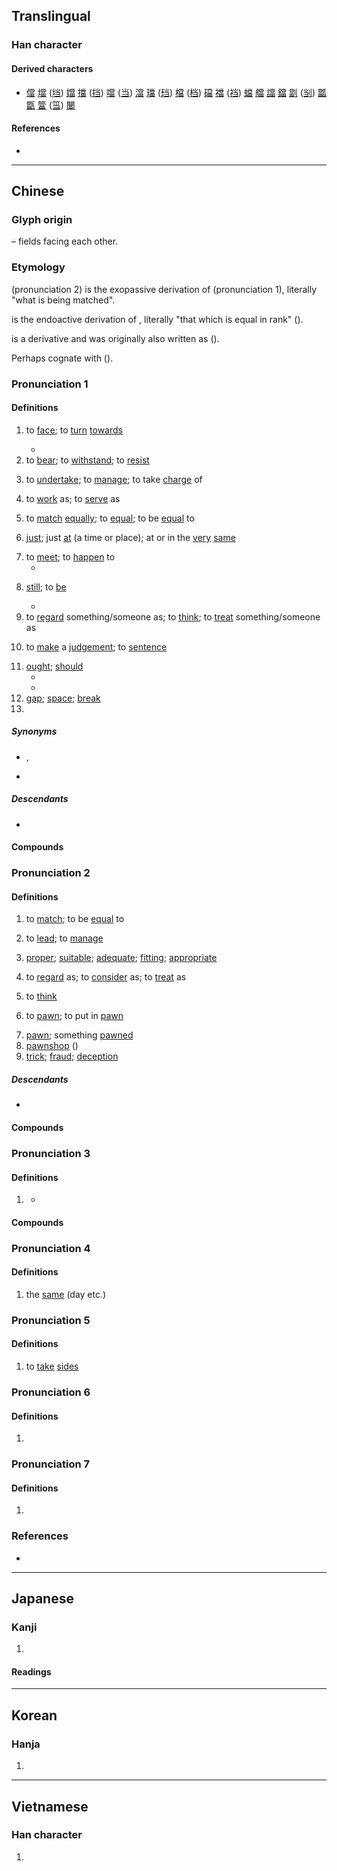 {{also|当}}
{{character info}}
==Translingual==
{{ja-forms|[[当]]|[[当]]|當}}

===Han character===
{{Han char|rn=102|rad=田|as=08|sn=13|four=90606|canj=FBRW|ids=⿱𫩠田}}

====Derived characters====
* [[儅]] [[壋]] ([[垱]]) [[㜭]] [[擋]] ([[挡]]) [[噹]] ([[当]]) [[澢]] [[璫]] ([[珰]]) [[檔]] ([[档]]) [[礑]] [[襠]] ([[裆]]) [[蟷]] [[艡]] [[譡]] [[鐺]] [[劏]] ([[㓥]]) [[㼕]] [[㽆]] [[簹]] ([[筜]]) [[闣]]

====References====
* {{Han ref|kx=0764.180|dkj=21890|dj=1175.090|hdz=42546.060|uh=7576}}

----

==Chinese==
{{zh-forms|s=当}}

===Glyph origin===
{{Han etyl}}
{{Han compound|尚|田|c1=p|c2=s|t2=field|ls=psc}} – fields facing each other.

===Etymology===
{{och-l|當|id=2|right; suitable; ought to}} (pronunciation 2) is the exopassive derivation of {{och-l|當|id=1|to have the value of; to be equal of; to face; vis-à-vis}} (pronunciation 1), literally "what is being matched".

{{och-l|黨|id=1|class; party}} is the endoactive derivation of {{och-l|當|id=1|to be equal of}}, literally "that which is equal in rank" ({{zh-ref|Schuessler, 2007}}).

{{och-l|擋|to block; to obstruct}} is a derivative and was originally also written as {{lang|zh|當}} ({{zh-ref|Wang, 1982}}).

Perhaps cognate with {{cog|bo|དང||(together) with; and}} ({{zh-ref|Schuessler, 2007}}).

===Pronunciation 1===
{{zh-pron
|m=dāng
|m-s=dang1
|dg=дон1
|c=dong1
|c-t=
|g=dong1
|h=pfs=tông;gd=dong1
|j=don1
|mb=dó̤ng
|md=dŏng
|mn=tng/tw,xm:tang/qz,xm,zz:taⁿ/tong
|mn_note=tng/tang/taⁿ - vernacular; tong - literary
|mn-t=deng1
|w=1taan
|x=dan1
|dial=1
|mc=1
|oc=1,1
|ma=y
|cat=v,adv,pron,con,n,pn
}}

====Definitions====
{{zh-hanzi}}

# to [[face]]; to [[turn]] [[towards]]
#: {{zh-x|當面|face-to-face}}
#: {{zh-x|當 著[着]{zhe} 眾人 的 面 訓斥 孩子{zi}|to scold one's child in front of everyone}}
#* {{zh-x|當 窗 理 雲鬢，對 鏡 帖 花黃。||ref={{lang|zh|[[s:zh:木蘭詩|木蘭詩]]}} (''Ballad of Mulan'')|CL}}
# to [[bear]]; to [[withstand]]; to [[resist]]
#: {{zh-x|不敢.當|I really don't deserve this.}}
#: {{zh-x|當之無愧|to merit the reward; to be deserving}}
# to [[undertake]]; to [[manage]]; to take [[charge]] of
#: {{zh-x|當權|to hold power}}
# to [[work]] as; to [[serve]] as
#: {{zh-x|讓 我 來 當 你 的 助手 吧。|Let me be your assistant.}} 
# to [[match]] [[equally]]; to [[equal]]; to be [[equal]] to
#: {{zh-x|門當戶對|to be well-matched in terms of socio-economic status (for purposes of marriage)}}
# [[just]]; just [[at]] (a time or place); at or in the [[very]] [[same]]
#: {{zh-x|當天|that day}}
#: {{zh-x|當場|on the spot}}
#: {{zh-x|當 我 五 歲 時，我 的 母親 突然 得病 身亡。|When I was five, my mother suddenly fell ill and died.}}
# to [[meet]]; to [[happen]] to
#* {{zh-x|《^易》 之 興 也，其 當 ^殷 之 末世，周 之 盛德 邪{yé}？當 ^文王 與 紂 之 事 邪{yé}？|Was it not in the last age of Yin, when the virtue of Gou had reached its highest point, and during the troubles between king Wen and (the tyrant) Gou, that the (study of the Yi) began to flourish?|ref=Yijing}}
# {{lb|zh|literary}} [[still]]; to [[be]]
#* {{zh-x|雲-長 提 ^華 ^雄 之 頭，擲 於 地上，其 酒 當 溫。|[[w:Guan Yu|Yunchang]]'s wine was '''still''' warm when he threw [[w:Hua Xiong|Hua Xiong]]'s head on the ground.|ref=''c.'' '''1330 - 1400:''' [[w:Luo Guanzhong|Luo Guanzhong]], ''[[s:Romance of the Three Kingdoms/Chapter 5#23|Romance of the Three Kingdoms/Chapter 5]]''}}
# to [[regard]] something/someone as; to [[think]]; to [[treat]] something/someone as
# {{lb|zh|literary}} to [[make]] a [[judgement]]; to [[sentence]]
# [[ought]]; [[should]]
#* {{zh-x|於 諸侯 之 約，大王 當 王{wàng} ^關中，^關中 民 咸 知 之。|By the covenant made with vassals, you should be the king in Guanzhong; '''all''' people of Guanzhong knew this.|ref=Shiji}}
#* {{zh-x|言 亂 極 當 治{chí}，天 必 將 使 夫子 得位 設教，不久 失 位 也。||ref=Zhuzi Yulei}}
# [[gap]]; [[space]]; [[break]]
# {{surname|zh}}

=====Synonyms=====
* {{sense|still}} {{zh-l|尚}}, {{zh-l|還}}
* {{sense|ought to}}
{{zh-syn-saurus|應當}}

=====Descendants=====
* {{desc|bor=1|vi|đang|t=''present tense marker''}}

====Compounds====
{{zh-der|充當|兩當一|囊溫郎當|另當別論|一大郎當|一力承當|不值當|不當家|徒步當車|冒鏑當鋒|十郎八當|只當|想當然耳|不可當|匡當|不敢當|吉丁當|以一當十|何以克當|亞當|愧不敢當|定當|想當然|惡運當頭|悔不當初|快快當當|伴當|怒臂當車|安步當車|又當別論|不當道|利字當頭|一以當十|勢不可當|一馬當先|不當官|不當耍處|巧當兒|對酒當歌|寧當玉碎|克當量|不當不正|丁丁當當|奮勇當先|何當|一了百當|不當人|大敵當前|向當|不當人子|問當|噶當派|名不當實|吊兒郎當|合當有事|合當|便當|最高當局|吾當|化學當量|勾當|不當不對|列當|當時|當選|理當|當面|敢做敢當|敢作敢當|當頭棒喝|故當|當夜|當中|當家花旦|武當派|當頭陣|當選無效|當事者|禁當|當敵|當者披靡|當軸|當堵|應當|當行家|當月|當日|當世才度|當該|當場出彩|當元|當眾|戶對門當|當來|當家和尚|當班|當地|當眼處|應時當令|當面唾罵|獨當|正當:zhèngdāng|當花|敢當|當待|當頭人|當世儒宗|當局|有勾當|當今無輩|當差|當然|當直巡邏|沒擔當|獨當一面|當勞之急|當塗|猥當大任|當意|當事人|當夕|當爐|相當|武當山|當代|萬夫莫當|承當不起|當牢節級|本當|當斷不斷|當合|旗鼓相當|瓦當文|當家小生|石敢當|當役|當心|知名當世|當官追究|當此|文君當壚|滿滿當當|當前|當案|當手|當村|百當|當頭一棒|支當|本色當行|烈日當空|當院|當風秉燭|當頭炮|當面錯過|當面對質|當關|當間|當門抵戶|當門對戶|當道|當巡|當路子|當路|當賭|當街|當行出色|當行|當艄順|當艄拿舵|當罏紅袖|當罏|當眼|當直的|當直|當盧|當當丁丁|當番|當災|當歸|當權|當機立斷|當槽|當朝|當曲河|當晚|當時得令|當是|當攔|當撐|當廚|當差的|當局者迷|當家立事|當家的|當家人|當家|當官|當場出醜|當場|當堂|當國|當啷|當句對|當原|當即|當午|當兵|當兒|當先|當值|當便|當今|當仁不讓|當事|當世|當不起|當不得|當下|敢勇當先|用一當十|才當曹斗|獨步當時|瓦當|當務之急|當世無敵|理所當然|理固當然|當令|當壚|當室|萬夫不當|打當|當門戶|排當|當著不著|當坊土地|當年|當場獻醜|當政|當初|承當|當空|窮當益堅|當場隻手|每當|當口|爾當|正當中|百不當一|當之無愧|當不過|擔當不過|當門牙齒|白當|沽酒當爐|當緊|當朝宰相|擔當不起|擔當|挖耳當招|那當兒|身當其境|立當|賞不當功|豺狼當路|自當|首當其衝|罰不當罪|臥狼當道|藝壓當行|老婆當軍|豺狼當道|雜當|這當兒|難當重任|紅日當午|計白當黑|麥當勞|鴻運當頭|老羆當道|臭不可當|莫當|罪當萬死|覆車當戒|難當|覷當|該當何罪|身做身當|賞罰不當|門當戶對|鐵索郎當|銜缺相當|郎當|這個當兒|老熊當道|身當矢石|豺狼當塗|該當|耕當問奴|老當益壯|丁當|當陽|喜當爹}}

===Pronunciation 2===
{{zh-pron
|m=dàng
|c=dong3
|h=pfs=tong
|md=dáung
|mn=tǹg/tw:tàng/tòng
|mn_note=tǹg/tàng - vernacular; tòng - literary
|mn-t=deng3/dang3
|mn-t_note=deng3 - vernacular; dang3 - literary
|w=2taan
|dial=2
|mc=2
|oc=2,2
|cat=v,a,n
}}

====Definitions====
{{zh-hanzi}}

# to [[match]]; to be [[equal]] to
# {{lb|zh|obsolete}} to [[lead]]; to [[manage]]
# [[proper]]; [[suitable]]; [[adequate]]; [[fitting]]; [[appropriate]]
#: {{zh-x|恰當|appropriate}}
# to [[regard]] as; to [[consider]] as; to [[treat]] as
#: {{zh-x|把 寵物 當{dàng} 自己 的 孩子 養|}}
# to [[think]]
#: {{zh-x|你 真 當{dàng} 我 不 知道 麼？|You really think I don't know?}}
# to [[pawn]]; to put in [[pawn]]
#: {{zh-x|當{dàng} 了 手錶|to have pawned a watch}}
# [[pawn]]; something [[pawn]]ed
# [[pawnshop]] ({{n-g|often used in names of pawnshops}})
# [[trick]]; [[fraud]]; [[deception]]
#: {{zh-x|上當|to be taken in}}

=====Descendants=====
* {{desc|bor=1|za|dangq|t=to pawn; to be the same as; to treat as}}

====Compounds====
{{zh-der|了當|不當穩便|允當|大腔當|屏當|停停當當|不當|上當|不了了當|二拉八當|吃盡當光|了當不得|停當|不諧當|平平當當|七了八當|愜當|對當|倚兒不當|恰當|併當|將假當真|不當準|依頭縷當|幹的停當|幹當|典當|切當|失當|得當|千妥萬當|不停當|不當數|並無不當|大而無當|千了百當|四停八當|直截了當|空當子|沒算當|明當|當票子|當做|沒了當|沒雕當|當真|當作|當天|當鋪|當家子|直捷了當|抵當|空當兒|晚食當肉|確當|當真假|直接了當|的當|百了千當|流當品|玉卮無當|當票|當當|當機|當掉|當成|極便當|沒頭當|欠當|押當|折當|死當|擺當|躉當|簡截了當|諧當|解當鋪|解當|質當|適當|至當|縷當|頭當|過當|防衛過當|贖當|長歌當哭|過當防衛|精當|權當|家當|正當:zhèngdàng|穩當|客氣當福氣}}

===Pronunciation 3===
{{zh-pron
|m=dāng,dǎng,1nb=Mainland,2nb=Taiwan
|dial=n
|cat=v
}}

====Definitions====
{{zh-hanzi}}

# {{zh-alt-form|擋|to [[block]]; to [[obstruct]]}}
#: {{zh-x|螳臂當車|to overrate oneself and try to hold back an overwhelming force}}
#* {{zh-x|一身 轉戰 三-千 里，一 劍 曾 當 百萬 師。||ref='''8th century''', {{w|Wang Wei (Tang dynasty)|Wang Wei}}'', {{lang|zh|[[s:zh:老將行 (王維)|老將行]]}}|CL}}

====Compounds====
{{zh-der|攔當|當頭|螳臂當車|賭當|調當|勢不可當}}

===Pronunciation 4===
{{zh-pron
|m=dàng
|c=dong1
|mn-t=deng1
|dial=n
|mc=2
|oc=2,2
|cat=a
}}

====Definitions====
{{zh-hanzi}}

# the [[same]] (day etc.)
#: {{zh-x|當{dàng}天|that very day}}

===Pronunciation 5===
{{zh-pron
|m=dàng,dǎng,1nb=Mainland,2nb=Taiwan
|mn-t=deng3
|dial=n
|mc=2
|oc=2,2
|cat=v
}}

====Definitions====
{{zh-hanzi}}

# to [[take]] [[side]]s

===Pronunciation 6===
{{zh-pron
|m=dāng
|mn-t=dang1
|dial=n
|cat=n
}}

====Definitions====
{{zh-hanzi}}

# {{zh-alt-form|噹|[[clang]]; [[clank]]; [[ding-dong]]}}

===Pronunciation 7===
{{zh-pron
|m=dang
|dial=n
|cat=suffix
}}

====Definitions====
{{zh-hanzi}}

# {{n-g|A meaningless suffix.}} {{attention|zh}}

===References===
* {{R:yue:Hanzi}}

{{zh-cat|Beginning|Elementary|Intermediate}}

----

==Japanese==
{{ja-kanji forms|当|當}}

===Kanji===
{{ja-kanji|grade=|rs=田08|shin=当}}

# {{ja-kyujitai spelling of|当}}

====Readings====
{{ja-readings
|goon=とう<たう
|kanon=とう<たう
|kun=あ-たり, あ-たる, あ-てる, まさ-に
}}

----

==Korean==

===Hanja===
{{ko-hanja|[[마땅하다|마땅할]]|당}}

# {{hanja form of|당|[[appropriate]]}}

----

==Vietnamese==

===Han character===
{{vi-readings|reading=đương, đáng, đang|rs=田08}}

# {{rfdef|vi|sort=田08}}